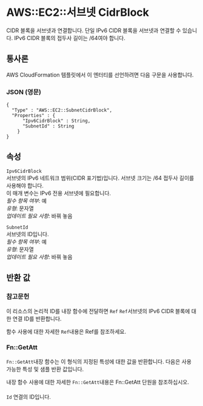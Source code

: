 # AWS::EC2::서브넷 CidrBlock

CIDR 블록을 서브넷과 연결합니다. 단일 IPv6 CIDR 블록을 서브넷과 연결할 수 있습니다. IPv6 CIDR 블록의 접두사 길이는 /64여야 합니다.

## 통사론

AWS CloudFormation 템플릿에서 이 엔터티를 선언하려면 다음 구문을 사용합니다.

### JSON (영문)

```
{
  "Type" : "AWS::EC2::SubnetCidrBlock",
  "Properties" : {
      "Ipv6CidrBlock" : String,
      "SubnetId" : String
    }
}
```

## 속성

`Ipv6CidrBlock`  
서브넷의 IPv6 네트워크 범위(CIDR 표기법)입니다. 서브넷 크기는 /64 접두사 길이를 사용해야 합니다.  
이 매개 변수는 IPv6 전용 서브넷에 필요합니다.  
_필수 항목 여부_: 예  
_유형_: 문자열  
_업데이트 필요 사항_: 바꿔 놓음

`SubnetId`  
서브넷의 ID입니다.  
_필수 항목 여부_: 예  
_유형_: 문자열  
_업데이트 필요 사항_: 바꿔 놓음

## 반환 값

### 참고문헌

이 리소스의 논리적 ID를 내장 함수에 전달하면 `Ref` `Ref`서브넷의 IPv6 CIDR 블록에 대한 연결 ID를 반환합니다.

함수 사용에 대한 자세한 `Ref`내용은 Ref를 참조하세요.

### Fn::GetAtt

`Fn::GetAtt`내장 함수는 이 형식의 지정된 특성에 대한 값을 반환합니다. 다음은 사용 가능한 특성 및 샘플 반환 값입니다.

내장 함수 사용에 대한 자세한 `Fn::GetAtt`내용은 Fn::GetAtt 단원을 참조하십시오.

####

`Id` 연결의 ID입니다.
